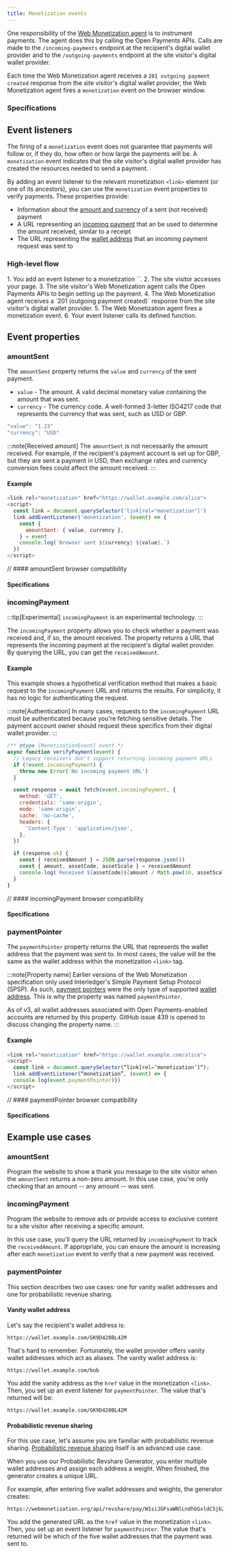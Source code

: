 ```yaml
---
title: Monetization events
---
```



One responsibility of the [Web Monetization agent](/docs/resources/glossary#wm-agent) is to instrument payments. The agent does this by calling the Open Payments APIs. Calls are made to the <LinkOut href="https://openpayments.dev/apis/resource-server/operations/create-incoming-payment/">`/incoming-payments`</LinkOut> endpoint at the recipient's digital wallet provider and to the <LinkOut href="https://openpayments.dev/apis/resource-server/operations/create-outgoing-payment/">`/outgoing-payments`</LinkOut> endpoint at the site visitor's digital wallet provider.

Each time the Web Monetization agent receives a `201 outgoing payment created` response from the site visitor's digital wallet provider, the Web Monetization agent fires a `monetization` event on the browser window. 

### Specifications

<Specification anchor='events' />

## Event listeners

The firing of a `monetization` event does not guarantee that payments will follow or, if they do, how often or how large the payments will be. A `monetization` event indicates that the site visitor's digital wallet provider has created the resources needed to send a payment. 

By adding an event listener to the relevant monetization `<link>` element (or one of its ancestors), you can use the `monetization` event properties to verify payments. These properties provide:

* Information about the [amount and currency](#amountsent) of a sent (not received) payment
* A URL representing an [incoming payment](#incomingpayment) that an be used to determine the amount received, similar to a receipt
* The URL representing the [wallet address](#paymentpointer) that an incoming payment request was sent to

### High-level flow

<Steps>
1. You add an event listener to a monetization `<link>`.
2. The site visitor accesses your page.
3. The site visitor's Web Monetization agent calls the Open Payments APIs to begin setting up the payment. 
4. The Web Monetization agent receives a `201 (outgoing payment created)` response from the site visitor's digital wallet provider.
5. The Web Monetization agent fires a monetization event.
6. Your event listener calls its defined function.
</Steps>

## Event properties

### amountSent

The `amountSent` property returns the `value` and `currency` of the sent payment. 

* `value` - The amount. A <LinkOut href="https://www.w3.org/TR/payment-request/#dfn-valid-decimal-monetary-value">valid decimal monetary value</LinkOut> containing the amount that was sent.
* `currency` - The currency code. A well-formed 3-letter <LinkOut href="https://www.iban.com/currency-codes">ISO4217</LinkOut> code that represents the currency that was sent, such as USD or GBP.

```js title="Example"
"value": "1.23"
"currency": "USD"
```

:::note[Received amount]
The `amountSent` is not necessarily the amount received. For example, if the recipient's payment account is set up for GBP, but they are sent a payment in USD, then exchange rates and currency conversion fees could affect the amount received.
:::

#### Example

```js
<link rel="monetization" href="https://wallet.example.com/alice">
<script>
  const link = document.querySelector('link[rel="monetization"]')
  link.addEventListener('monetization', (event) => {
    const {
      amountSent: { value, currency },
    } = event
    console.log(`Browser sent ${currency} ${value}.`)
  })
</script>
```

<Hidden>

// #### amountSent browser compatibility

<BrowserCompat json={amountSent} />

</Hidden>

#### Specifications

<Specification anchor='amountsent-attribute' />

### incomingPayment

:::tip[Experimental]
`incomingPayment` is an <LinkOut href="https://developer.mozilla.org/en-US/docs/MDN/Writing_guidelines/Experimental_deprecated_obsolete#experimental">experimental technology</LinkOut>.
:::

The `incomingPayment` property allows you to check whether a payment was received and, if so, the amount received. The property returns a URL that represents the incoming payment at the recipient's digital wallet provider. By querying the URL, you can get the `receivedAmount`.

#### Example

This example shows a hypothetical verification method that makes a basic request to the `incomingPayment` URL and returns the results. For simplicity, it has no logic for authenticating the request. 

:::note[Authentication]
In many cases, requests to the `incomingPayment` URL must be authenticated because you're fetching sensitive details. The payment account owner should request these specifics from their digital wallet provider.
:::

```js
/** @type {MonetizationEvent} event */
async function verifyPayment(event) {
  // Legacy receivers don't support returning incoming payment URLs
  if (!event.incomingPayment) {
    throw new Error('No incoming payment URL')
  }

  const response = await fetch(event.incomingPayment, {
    method: 'GET',
    credentials: 'same-origin',
    mode: 'same-origin',
    cache: 'no-cache',
    headers: {
      'Content-Type': 'application/json',
    },
  })

  if (response.ok) {
    const { receivedAmount } = JSON.parse(response.json())
    const { amount, assetCode, assetScale } = receivedAmount
    console.log(`Received ${assetCode}${amount / Math.pow(10, assetScale)}.`)
  }
}
```

<Hidden>

// #### incomingPayment browser compatibility

<BrowserCompat json={incomingPayment} />

</Hidden>

#### Specifications

<Specification anchor='incomingpayment-attribute' />

### paymentPointer

The `paymentPointer` property returns the URL that represents the wallet address that the payment was sent to. In most cases, the value will be the same as the wallet address within the monetization `<link>` tag.

:::note[Property name]
Earlier versions of the Web Monetization specification only used Interledger's Simple Payment Setup Protocol (SPSP). As such, [payment pointers](/docs/resources/glossary#payment-pointer) were the only type of supported [wallet address](/docs/resources/glossary#wallet-address). This is why the property was named `paymentPointer`. 

As of v3, all wallet addresses associated with Open Payments-enabled accounts are returned by this property. GitHub issue <LinkOut href="https://github.com/WICG/webmonetization/issues/439">439</LinkOut> is opened to discuss changing the property name.
:::

#### Example

```js
<link rel="monetization" href="https://wallet.example.com/alice">
<script>
  const link = document.querySelector(“link[rel=‘monetization’]“);
  link.addEventListener(“monetization”, (event) => {
  console.log(event.paymentPointer)})
</script>
```

<Hidden>

// #### paymentPointer browser compatibility

<BrowserCompat json={paymentPointer} />

</Hidden>

#### Specifications

<Specification anchor='paymentpointer-attribute' />

## Example use cases

### amountSent

Program the website to show a thank you message to the site visitor when the `amountSent` returns a non-zero amount. In this use case, you're only checking that an amount -- any amount -- was sent. 

### incomingPayment

Program the website to remove ads or provide access to exclusive content to a site visitor after receiving a specific amount. 

In this use case, you'll query the URL returned by `incomingPayment` to track the `receivedAmount`. If appropriate, you can ensure the amount is increasing after each `monetization` event to verify that a new payment was received.

### paymentPointer

This section describes two use cases: one for vanity wallet addresses and one for probabilistic revenue sharing.

#### Vanity wallet address

Let's say the recipient's wallet address is:

```
https://wallet.example.com/GK9D420BL42M
```

That's hard to remember. Fortunately, the wallet provider offers vanity wallet addresses which act as aliases. The vanity wallet address is:

```
https://wallet.example.com/bob
```

You add the vanity address as the `href` value in the monetization  `<link>`. Then, you set up an event listener for `paymentPointer`. The value that's returned will be:

```
https://wallet.example.com/GK9D420BL42M
```

#### Probabilistic revenue sharing

For this use case, let's assume you are familiar with probabilistic revenue sharing. [Probabilistic revenue sharing](/docs/guides/set-up-probabilistic-revenue-sharing) itself is an advanced use case. 

When you use our Probabilistic Revshare Generator, you enter multiple wallet addresses and assign each address a weight. When finished, the generator creates a unique URL.

For example, after entering five wallet addresses and weights, the generator creates:

```http wrap
https://webmonetization.org/api/revshare/pay/W1siJGFsaWNlLndhbGxldC5jb20iLDUwLCIkYWxpY2"
```

You add the generated URL as the `href` value in the monetization  `<link>`. Then, you set up an event listener for `paymentPointer`. The value that's returned will be which of the five wallet addresses that the payment was sent to.